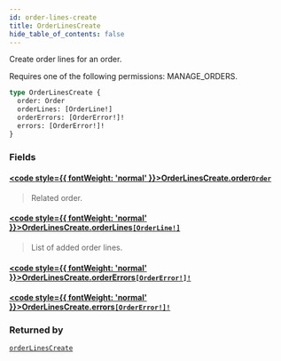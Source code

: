 ```yaml
---
id: order-lines-create
title: OrderLinesCreate
hide_table_of_contents: false
---
```








Create order lines for an order. 

Requires one of the following permissions: MANAGE_ORDERS.

```graphql
type OrderLinesCreate {
  order: Order
  orderLines: [OrderLine!]
  orderErrors: [OrderError!]!
  errors: [OrderError!]!
}
```


### Fields

#### [<code style={{ fontWeight: 'normal' }}>OrderLinesCreate.<b>order</b></code>](#)<Bullet />[`Order`](../../../developer/api-reference/objects/order) <Badge class="secondary" text="object"/>
> Related order.
> 

#### [<code style={{ fontWeight: 'normal' }}>OrderLinesCreate.<b>orderLines</b></code>](#)<Bullet />[`[OrderLine!]`](../../../developer/api-reference/objects/order-line) <Badge class="secondary" text="list"/> <Badge class="secondary" text="object"/>
> List of added order lines.
> 

#### [<code style={{ fontWeight: 'normal' }}>OrderLinesCreate.<b>orderErrors</b></code>](#)<Bullet />[`[OrderError!]!`](../../../developer/api-reference/objects/order-error) <Badge class="secondary" text="non-null"/> <Badge class="secondary" text="object"/>
> 
> 

#### [<code style={{ fontWeight: 'normal' }}>OrderLinesCreate.<b>errors</b></code>](#)<Bullet />[`[OrderError!]!`](../../../developer/api-reference/objects/order-error) <Badge class="secondary" text="non-null"/> <Badge class="secondary" text="object"/>
> 
> 



### Returned by

[`orderLinesCreate`](../../../developer/api-reference/mutations/order-lines-create)  <Badge class="secondary" text="mutation"/>



